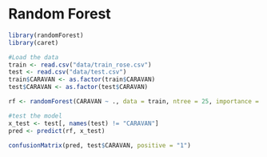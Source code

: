 # Random Forest

```r
library(randomForest)
library(caret)
```

```r
#Load the data
train <- read.csv("data/train_rose.csv")
test <- read.csv("data/test.csv")
train$CARAVAN <- as.factor(train$CARAVAN)
test$CARAVAN <- as.factor(test$CARAVAN)
```

```r

rf <- randomForest(CARAVAN ~ ., data = train, ntree = 25, importance = TRUE)
```

```r
#test the model
x_test <- test[, names(test) != "CARAVAN"]
pred <- predict(rf, x_test)
```

```r
confusionMatrix(pred, test$CARAVAN, positive = "1")
```